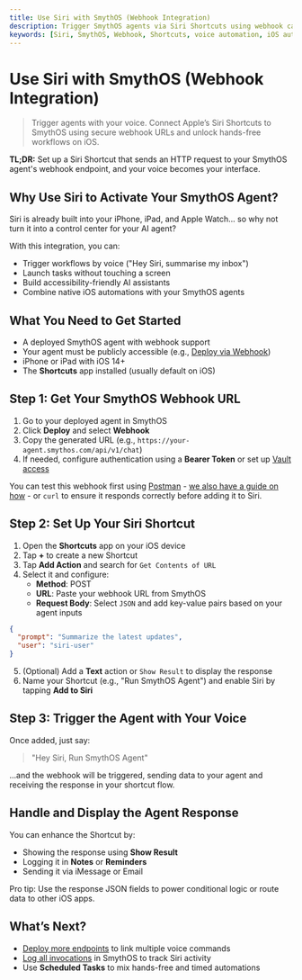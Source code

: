 ```yaml
---
title: Use Siri with SmythOS (Webhook Integration)
description: Trigger SmythOS agents via Siri Shortcuts using webhook calls for voice-activated automation.
keywords: [Siri, SmythOS, Webhook, Shortcuts, voice automation, iOS automation, Siri integration]
---
```


# Use Siri with SmythOS (Webhook Integration)

> Trigger agents with your voice. Connect Apple’s Siri Shortcuts to SmythOS using secure webhook URLs and unlock hands-free workflows on iOS.

<InfoCallout> **TL;DR:** Set up a Siri Shortcut that sends an HTTP request to your SmythOS agent's webhook endpoint, and your voice becomes your interface. </InfoCallout>

<Divider />

## Why Use Siri to Activate Your SmythOS Agent?

Siri is already built into your iPhone, iPad, and Apple Watch... so why not turn it into a control center for your AI agent?

With this integration, you can:

- Trigger workflows by voice ("Hey Siri, summarise my inbox")
- Launch tasks without touching a screen
- Build accessibility-friendly AI assistants
- Combine native iOS automations with your SmythOS agents

<Divider />

## What You Need to Get Started

- A deployed SmythOS agent with webhook support
- Your agent must be publicly accessible (e.g., [Deploy via Webhook](/docs/agent-deployments/deployments/deploy-as-webhook))
- iPhone or iPad with iOS 14+
- The **Shortcuts** app installed (usually default on iOS)

<Divider />

## Step 1: Get Your SmythOS Webhook URL

1. Go to your deployed agent in SmythOS  
2. Click **Deploy** and select **Webhook**  
3. Copy the generated URL (e.g., `https://your-agent.smythos.com/api/v1/chat`)  
4. If needed, configure authentication using a **Bearer Token** or set up [Vault access](/docs/agent-studio/key-concepts/vault)

<InfoCallout> You can test this webhook first using [Postman](https://www.postman.com/) - [we also have a guide on how](/docs/agent-deployments/deployments/use-postman) - or `curl` to ensure it responds correctly before adding it to Siri. </InfoCallout>

<Divider />

## Step 2: Set Up Your Siri Shortcut

1. Open the **Shortcuts** app on your iOS device  
2. Tap **+** to create a new Shortcut  
3. Tap **Add Action** and search for `Get Contents of URL`  
4. Select it and configure:
   - **Method**: POST  
   - **URL**: Paste your webhook URL from SmythOS  
   - **Request Body**: Select `JSON` and add key-value pairs based on your agent inputs

```json
{
  "prompt": "Summarize the latest updates",
  "user": "siri-user"
}
```

5. (Optional) Add a **Text** action or `Show Result` to display the response  
6. Name your Shortcut (e.g., "Run SmythOS Agent") and enable Siri by tapping **Add to Siri**

<Divider />

## Step 3: Trigger the Agent with Your Voice

Once added, just say:

> "Hey Siri, Run SmythOS Agent"

…and the webhook will be triggered, sending data to your agent and receiving the response in your shortcut flow.

<Divider />

## Handle and Display the Agent Response

You can enhance the Shortcut by:

- Showing the response using **Show Result**  
- Logging it in **Notes** or **Reminders**  
- Sending it via iMessage or Email

<InfoCallout> Pro tip: Use the response JSON fields to power conditional logic or route data to other iOS apps. </InfoCallout>

<Divider />

## What’s Next?

- [Deploy more endpoints](/docs/agent-deployments/overview) to link multiple voice commands  
- [Log all invocations](/docs/agent-studio/manage-agents/logs) in SmythOS to track Siri activity  
- Use **Scheduled Tasks** to mix hands-free and timed automations

<PromptCard prompt="Use Siri to trigger your SmythOS agent via webhook and complete tasks using just your voice." />

<Divider />